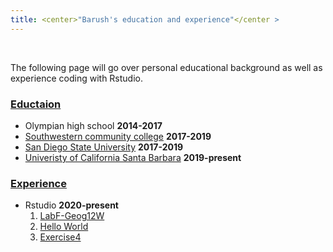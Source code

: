 ```yaml
---
title: <center>"Barush's education and experience"</center >
---
```

<br>

The following page will go over personal educational background as well as experience coding with Rstudio.
<br>

### [Eductaion]()
- Olympian high school **2014-2017**
- [Southwestern community college](https://www.swccd.edu)     **2017-2019**
- [San Diego State University](https://www.sdsu.edu)          **2017-2019**
- [Univeristy of California Santa Barbara](https://geog.ucsb.edu) **2019-present**

### [Experience]()
- Rstudio **2020-present**
  1. [LabF-Geog12W](https://github.com/Barush44/labF_Geog12.git)
  2. [Hello World](https://github.com/Barush44/hello-world.git)
  3. [Exercise4](https://github.com/Barush44/exercise-04.git)
  